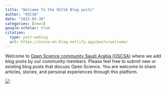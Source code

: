 ```yaml
---
title: "Welcome To the OSCSA Blog posts"
author: "OSCSA"
date: "2022-05-30"
categories: [news]
google-scholar: true
citation:
  type: post-weblog
  url: https://oscsa-en-blog.netlify.app/posts/welcome/ 
---
```


Welcome to [Open Science community Saudi Arabia (OSCSA)](https://osc-ksa.com/ar-index.html) where we add blog posts by our community members. Please feel free to submit new or existing blog posts that discuss Open Science. You are welcome to share articles, stories, and personal experiences through this platform.

![](open.png)



